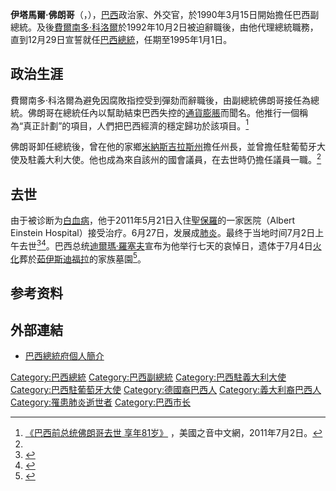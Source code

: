 {{Infobox_President |
name=伊塔馬爾·佛朗哥<br />Itamar Franco
| nationality=[[巴西|巴西]]
| image=
| term_start=1992年12月29日
| term_end=1995年1月1日<br /><small>1992年10月2日開始代理總統職務</small>
| predecessor=[[費爾南多·科洛爾·狄梅洛|費爾南多·科洛爾·狄梅洛]]
| successor=[[費爾南多·恩里克·卡多佐|費爾南多·恩里克·卡多佐]]
| birth_date={{Birth date|1930|6|28|mf=y}}
| birth_place=[[大西洋|大西洋]]巴西水域
| dead= 
| death_date= {{death date and age|2011|7|2|1930|6|28}}
| death_place= {{BRA}}[[聖保羅_(巴西)|聖保羅]]
| spouse=Ana Elisa Junerus (1968-1971)
| party=[[巴西工党|巴西工党]](1955-1964)<br>[[巴西民主运动黨|巴西民主运动黨]](1964-1986)<br>巴西自由党(1986-1989)<br>[[基督工党|基督工党]](1989-1992)<br>巴西民主运动黨(1992-2009)<br>巴西社会人民党(2009-2011)
| office=巴西總統
| order=33
| vicepresident=無
| office2=巴西副總統
| order2=第23任
| term_start2=1990年3月15日
| term_end2=1992年12月29日
| president2=[[費爾南多·科洛爾|費爾南多·科洛爾]]
| predecessor2=[[若澤·薩爾內|若澤·薩爾內]]
| successor2=[[馬可·米素|馬可·米素]]
| office3=米纳斯吉拉斯州州長
| order3=第16任
| term_start3=1999年1月1日
| term_end3=2003年1月1日
| president3=[[費爾南多·恩里克·卡多佐|費爾南多·恩里克·卡多佐]]
| predecessor3=[[Eduardo_Azeredo|Eduardo Azeredo]]
| successor3=[[Aécio_Neves|Aécio Neves]]
}}

'''伊塔馬爾·佛朗哥'''（'''{{lang-pt|Itamar Augusto Cautiero Franco}}'''，{{bd|1930年|6月28日|2011年|7月2日|catIdx=Franco, Itamar}}），[[巴西|巴西]]政治家、外交官，於1990年3月15日開始擔任巴西副總統。及後[[费尔南多·科洛尔·德梅洛|費爾南多·科洛爾]]於1992年10月2日被迫辭職後，由他代理總統職務，直到12月29日宣誓就任[[巴西總統|巴西總統]]，任期至1995年1月1日。

==政治生涯==
費爾南多·科洛爾為避免因腐敗指控受到彈劾而辭職後，由副總統佛朗哥接任為總統。佛朗哥在總統任內以幫助結束巴西失控的[[通貨膨脹|通貨膨脹]]而聞名。他推行一個稱為“真正計劃”的項目，人們把巴西經濟的穩定歸功於該項目。<ref name=voa2011>[http://www.voanews.com/chinese/news/20110702-FRANCO-OBIT-124919604.html 《巴西前总统佛朗哥去世 享年81岁》] {{Wayback|url=http://www.voanews.com/chinese/news/20110702-FRANCO-OBIT-124919604.html |date=20110704004546 }}，美國之音中文網，2011年7月2日。</ref>

佛朗哥卸任總統後，曾在他的家鄉[[米納斯吉拉斯州|米納斯吉拉斯州]]擔任州長，並曾擔任駐葡萄牙大使及駐義大利大使。他也成為來自該州的國會議員，在去世時仍擔任議員一職。<ref name=voa2011/>

==去世==
由于被诊断为[[白血病|白血病]]，他于2011年5月21日入住[[聖保羅_(巴西)|聖保羅]]的一家医院（Albert Einstein Hospital）接受治疗。6月27日，发展成[[肺炎|肺炎]]。最终于当地时间7月2日上午去世<ref name="oglobo.globo.com.com">{{Cite web |url=http://oglobo.globo.com/pais/mat/2011/06/29/morre-senador-ex-presidente-itamar-franco-aos-81-anos-924793359.asp |title=Morre o senador e ex-presidente Itamar Franco aos 81 anos, Saturday, July 2, 2011 |accessdate=2011-07-04 |archive-date=2011-07-05 |archive-url=https://web.archive.org/web/20110705005834/http://oglobo.globo.com/pais/mat/2011/06/29/morre-senador-ex-presidente-itamar-franco-aos-81-anos-924793359.asp |dead-url=no }}</ref><ref name="edition.cnn.com">{{Cite web |url=http://edition.cnn.com/2011/WORLD/americas/07/02/brazil.former.president/index.html?eref=edition_americas |title=Former Brazilian president dies, Saturday, July 2, 2011 |accessdate=2011-07-04 |archive-date=2011-12-15 |archive-url=https://web.archive.org/web/20111215053805/http://edition.cnn.com/2011/WORLD/americas/07/02/brazil.former.president/index.html?eref=edition_americas |dead-url=no }}</ref>。巴西总统[[迪爾瑪·羅塞夫|迪爾瑪·羅塞夫]]宣布为他举行七天的哀悼日，遗体于7月4日[[火化|火化]]葬於[[茹伊斯迪福拉|茹伊斯迪福拉]]的家族墓園<ref>{{cite news|url=http://www.bbc.co.uk/news/world-latin-america-14004407|title=Former Brazilian President Itamar Franco dies|date=2 July 2011|work=[[BBC_News|BBC News]]|accessdate=3 July 2011|archive-date=2011-07-04|archive-url=https://web.archive.org/web/20110704200540/http://www.bbc.co.uk/news/world-latin-america-14004407|dead-url=no}}</ref>。

== 参考资料 ==
{{reflist}}

== 外部連結 ==
* [https://web.archive.org/web/20080729155940/http://www.presidencia.gov.br/info_historicas/galeria_pres/galitamar/galitamar/integrapresidente_view/ 巴西總統府個人簡介]

{{start box}}
{{s-off}}
{{succession box  | before=[[Adhemar_Rezende_de_Andrade|Adhemar Rezende de Andrade]] | title=[[茲灰福拉市|茲灰福拉市]]市長 | after=[[Agostinho_Pestana|Agostinho Pestana]] | years=1967 – 1971}}
{{succession box | before=[[Agostinho_Pestana|Agostinho Pestana]]| title=[[茲灰福拉市|茲灰福拉市]]市長 | after=[[Saulo_Moreira|Saulo Moreira]] | years=1973 – 1974}}
{{succession box | before = [[若澤·薩爾內|若澤·薩爾內]] | title = [[巴西副總統|巴西副總統]] |years=1990年3月15日－1992年10月2日| after = [[馬可·米素|馬可·米素]]}}
{{succession box | before = [[费尔南多·科洛尔·德梅洛|費爾南多·科洛爾]] | title = [[巴西總統|巴西總統]] |years=1992年10月2日－1995年1月1日| after = [[費爾南多·恩里克·卡多佐|費爾南多·恩里克·卡多佐]]}}
{{succession box | before=[[Eduardo_Brandão_de_Azeredo|Eduardo Brandão de Azeredo]] | title=[[米纳斯吉拉斯|米纳斯吉拉斯州]]州長 | after=[[Aécio_Neves|Aécio Neves]] | years=1999 – 2003}}
{{end box}}

{{VOA}}
{{巴西總統}}
{{Authority control}}
{{DEFAULTSORT:Franco, Itamar}}
[[Category:巴西總統|Category:巴西總統]]
[[Category:巴西副總統|Category:巴西副總統]]
[[Category:巴西駐義大利大使|Category:巴西駐義大利大使]]
[[Category:巴西駐葡萄牙大使|Category:巴西駐葡萄牙大使]]
[[Category:德國裔巴西人|Category:德國裔巴西人]]
[[Category:義大利裔巴西人|Category:義大利裔巴西人]]
[[Category:罹患肺炎逝世者|Category:罹患肺炎逝世者]]
[[Category:巴西市长|Category:巴西市长]]